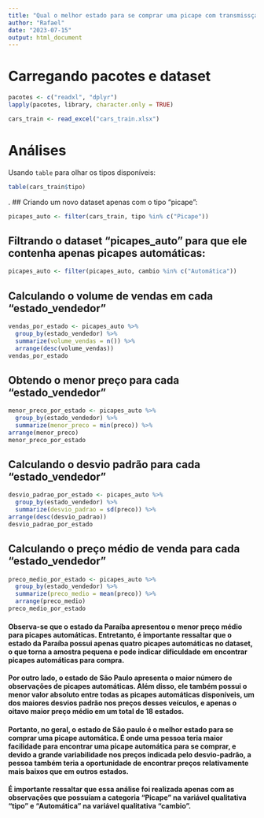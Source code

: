 ---
title: "Qual o melhor estado para se comprar uma picape com transmissçao automática e por quê?"
author: "Rafael"
date: "2023-07-15"
output: html_document
---
# Carregando pacotes e dataset
```{r package, message=FALSE, results='hide'}
pacotes <- c("readxl", "dplyr")
lapply(pacotes, library, character.only = TRUE)
```
```{r load}
cars_train <- read_excel("cars_train.xlsx")
```

# Análises
Usando `table` para olhar os tipos disponíveis:
```{r table}
table(cars_train$tipo)
```
.
## Criando um novo dataset apenas com o tipo "picape": 
```{r picapes}
picapes_auto <- filter(cars_train, tipo %in% c("Picape"))
```

## Filtrando o dataset "picapes_auto" para que ele contenha apenas picapes automáticas: 
```{r picapes2}
picapes_auto <- filter(picapes_auto, cambio %in% c("Automática"))
```

## Calculando o volume de vendas em cada "estado_vendedor"
```{r vendas}
vendas_por_estado <- picapes_auto %>%
  group_by(estado_vendedor) %>%
  summarize(volume_vendas = n()) %>%
  arrange(desc(volume_vendas))
vendas_por_estado
```

## Obtendo o menor preço para cada "estado_vendedor"
```{r vendas2}
menor_preco_por_estado <- picapes_auto %>%
  group_by(estado_vendedor) %>%
  summarize(menor_preco = min(preco)) %>%
arrange(menor_preco)
menor_preco_por_estado
```

## Calculando o desvio padrão para cada "estado_vendedor"
```{r vendas3}
desvio_padrao_por_estado <- picapes_auto %>%
  group_by(estado_vendedor) %>%
  summarize(desvio_padrao = sd(preco)) %>%
arrange(desc(desvio_padrao))
desvio_padrao_por_estado
```

## Calculando o preço médio de venda para cada "estado_vendedor"
```{r preço}
preco_medio_por_estado <- picapes_auto %>%
  group_by(estado_vendedor) %>%
  summarize(preco_medio = mean(preco)) %>%
  arrange(preco_medio)
preco_medio_por_estado
```

#### Observa-se que o estado da Paraíba apresentou o menor preço médio para picapes automáticas. Entretanto, é importante ressaltar que o estado da Paraíba possui apenas quatro picapes automáticas no dataset, o que torna a amostra pequena e pode indicar dificuldade em encontrar picapes automáticas para compra.

#### Por outro lado, o estado de São Paulo apresenta o maior número de observações de picapes automáticas. Além disso, ele também possui o menor valor absoluto entre todas as picapes automáticas disponíveis, um dos maiores desvios padrão nos preços desses veículos, e apenas o oitavo maior preço médio em um total de 18 estados.

#### Portanto, no geral, o estado de São paulo é o melhor estado para se comprar uma picape automática. É onde uma pessoa teria maior facilidade para encontrar uma picape automática para se comprar, e devido a grande variabilidade nos preços indicada pelo desvio-padrão, a pessoa também teria a oportunidade de encontrar preços relativamente mais baixos que em outros estados.

#### É importante ressaltar que essa análise foi realizada apenas com as observações que possuíam a categoria "Picape" na variável qualitativa "tipo" e "Automática" na variável qualitativa "cambio".

